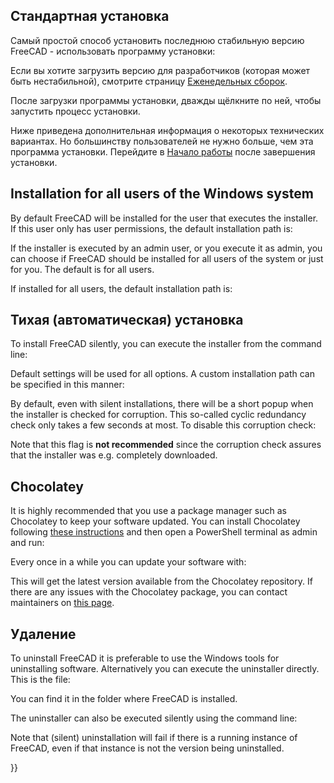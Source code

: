 <languages/>

{{Docnav/ru
|[[Feature_list/ru|Список функций]]
|[[Installing_on_Linux/ru|Установка в Linux]]
}}

{{TOCright}}

<span id="Standard_Installation"></span>
== Стандартная установка ==

<div class="mw-translate-fuzzy">
Самый простой способ установить последнюю стабильную версию FreeCAD - использовать программу установки:
</div>

Если вы хотите загрузить версию для разработчиков (которая может быть нестабильной), смотрите страницу [https://github.com/FreeCAD/FreeCAD-Bundle/releases/tag/weekly-builds Еженедельных сборок].

После загрузки программы установки, дважды щёлкните по ней, чтобы запустить процесс установки.

Ниже приведена дополнительная информация о некоторых технических вариантах. Но большинству пользователей не нужно больше, чем эта программа установки.  Перейдите в [[Getting_started/ru|Начало работы]] после завершения установки.

== Installation for all users of the Windows system ==

By default FreeCAD will be installed for the user that executes the installer. If this user only has user permissions, the default installation path is:
: {{FileName|C:\Users\<username>\AppData\Local\Programs\FreeCAD X.YY}}

If the installer is executed by an admin user, or you execute it as admin, you can choose if FreeCAD should be installed for all users of the system or just for you. The default is for all users.

If installed for all users, the default installation path is:
: {{FileName|C:\Program Files\FreeCAD X.YY}}

<span id="Silent_Installation"></span>
== Тихая (автоматическая) установка ==

To install FreeCAD silently, you can execute the installer from the command line:

{{Code|lang=text|code=
FreeCAD-~.exe /S
}}
Default settings will be used for all options. A custom installation path can be specified in this manner:

{{Code|lang=text|code=
FreeCAD-~.exe /S /D=A path to FreeCAD with spaces
}}

By default, even with silent installations, there will be a short popup when the installer is checked for corruption. This so-called cyclic redundancy check only takes a few seconds at most. To disable this corruption check:

{{Code|lang=text|code=
FreeCAD-~.exe /S /NCRC
}}

Note that this {{Incode|/NCRC}} flag is '''not recommended''' since the corruption check assures that the installer was e.g. completely downloaded.

== Chocolatey ==

It is highly recommended that you use a package manager such as Chocolatey to keep your software updated. You can install Chocolatey following [https://chocolatey.org/install these instructions] and then open a PowerShell terminal as admin and run:

{{Code|lang=text|code=
choco install freecad
}} 

Every once in a while you can update your software with:

{{Code|lang=text|code=
choco upgrade freecad
}}

This will get the latest version available from the Chocolatey repository. If there are any issues with the Chocolatey package, you can contact maintainers on [https://chocolatey.org/packages/freecad this page]. 

<span id="Uninstallation"></span>
== Удаление ==

To uninstall FreeCAD it is preferable to use the Windows tools for uninstalling software. Alternatively you can execute the uninstaller directly. This is the file:
: {{FileName|Uninstall-FreeCAD.exe}}
You can find it in the folder where FreeCAD is installed.

The uninstaller can also be executed silently using the command line:

{{Code|lang=text|code=
Uninstall-FreeCAD.exe /S}}

Note that (silent) uninstallation will fail if there is a running instance of FreeCAD, even if that instance is not the version being uninstalled.


{{Docnav/ru
|[[Feature_list/ru|Список фунций]]
|[[Installing_on_Linux/ru|Установка в Linux]]
}}

{{Userdocnavi{{#translation:}}}}